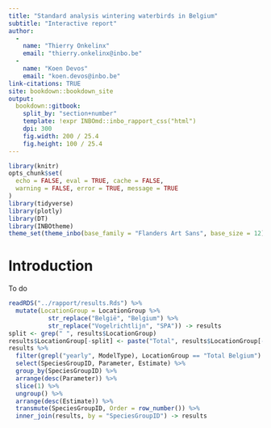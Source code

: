 ```yaml
---
title: "Standard analysis wintering waterbirds in Belgium"
subtitle: "Interactive report"
author: 
  - 
    name: "Thierry Onkelinx"
    email: "thierry.onkelinx@inbo.be"
  - 
    name: "Koen Devos"
    email: "koen.devos@inbo.be"
link-citations: TRUE
site: bookdown::bookdown_site
output:
  bookdown::gitbook:
    split_by: "section+number"
    template: !expr INBOmd::inbo_rapport_css("html")
    dpi: 300
    fig.width: 200 / 25.4
    fig.height: 100 / 25.4
---
```


```r
library(knitr)
opts_chunk$set(
  echo = FALSE, eval = TRUE, cache = FALSE,
  warning = FALSE, error = TRUE, message = TRUE
)
library(tidyverse)
library(plotly)
library(DT)
library(INBOtheme)
theme_set(theme_inbo(base_family = "Flanders Art Sans", base_size = 12))
```

# Introduction

To do

```r
readRDS("../rapport/results.Rds") %>%
  mutate(LocationGroup = LocationGroup %>%
           str_replace("België", "Belgium") %>%
           str_replace("Vogelrichtlijn", "SPA")) -> results
split <- grep(" ", results$LocationGroup)
results$LocationGroup[-split] <- paste("Total", results$LocationGroup[-split])
results %>%
  filter(grepl("yearly", ModelType), LocationGroup == "Total Belgium") %>%
  select(SpeciesGroupID, Parameter, Estimate) %>%
  group_by(SpeciesGroupID) %>%
  arrange(desc(Parameter)) %>%
  slice(1) %>%
  ungroup() %>%
  arrange(desc(Estimate)) %>%
  transmute(SpeciesGroupID, Order = row_number()) %>%
  inner_join(results, by = "SpeciesGroupID") -> results
```
